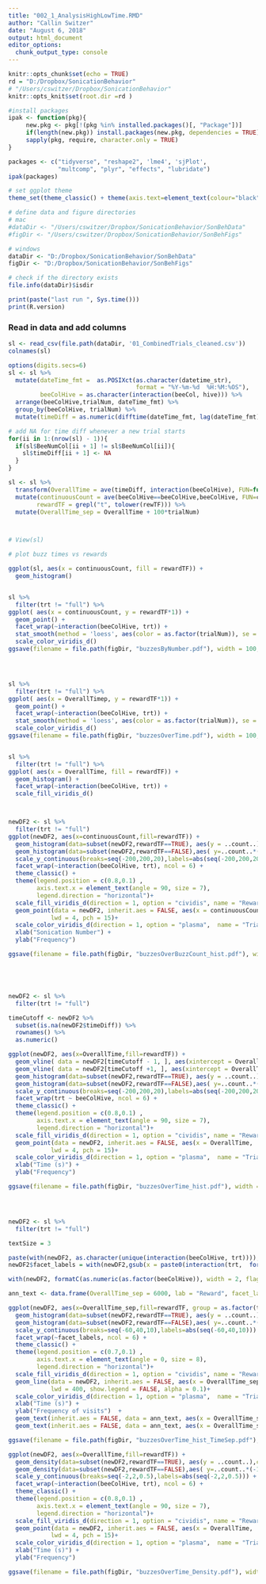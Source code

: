 ```yaml
---
title: "002_1_AnalysisHighLowTime.RMD"
author: "Callin Switzer"
date: "August 6, 2018"
output: html_document
editor_options: 
  chunk_output_type: console
---
```


```r
knitr::opts_chunk$set(echo = TRUE)
rd = "D:/Dropbox/SonicationBehavior"
# "/Users/cswitzer/Dropbox/SonicationBehavior"
knitr::opts_knit$set(root.dir =rd )
```

```r
#install packages
ipak <- function(pkg){
     new.pkg <- pkg[!(pkg %in% installed.packages()[, "Package"])]
     if(length(new.pkg)) install.packages(new.pkg, dependencies = TRUE)
     sapply(pkg, require, character.only = TRUE)
}

packages <- c("tidyverse", "reshape2", 'lme4', 'sjPlot', 
              "multcomp", "plyr", "effects", "lubridate")
ipak(packages)

# set ggplot theme
theme_set(theme_classic() + theme(axis.text=element_text(colour="black")))

# define data and figure directories
# mac
#dataDir <- "/Users/cswitzer/Dropbox/SonicationBehavior/SonBehData"
#figDir <- "/Users/cswitzer/Dropbox/SonicationBehavior/SonBehFigs"

# windows
dataDir <- "D:/Dropbox/SonicationBehavior/SonBehData"
figDir <- "D:/Dropbox/SonicationBehavior/SonBehFigs"

# check if the directory exists
file.info(dataDir)$isdir

print(paste("last run ", Sys.time()))
print(R.version)

```

### Read in data and add columns

```r
sl <- read_csv(file.path(dataDir, '01_CombinedTrials_cleaned.csv'))
colnames(sl)

options(digits.secs=6)
sl <- sl %>% 
  mutate(dateTime_fmt =  as.POSIXct(as.character(datetime_str), 
                                    format = "%Y-%m-%d  %H:%M:%OS"), 
         beeColHive = as.character(interaction(beeCol, hive))) %>%
  arrange(beeColHive,trialNum, dateTime_fmt) %>% 
  group_by(beeColHive, trialNum) %>%
  mutate(timeDiff = as.numeric(difftime(dateTime_fmt, lag(dateTime_fmt), units = "sec"))) 

# add NA for time diff whenever a new trial starts
for(ii in 1:(nrow(sl) - 1)){
  if(sl$BeeNumCol[ii + 1] != sl$BeeNumCol[ii]){
    sl$timeDiff[ii + 1] <- NA
  }
}

sl <- sl %>%
  transform(OverallTime = ave(timeDiff, interaction(beeColHive), FUN=function(x) cumsum(coalesce(x, 0)) + x*0)) %>%
  mutate(continuousCount = ave(beeColHive==beeColHive,beeColHive, FUN=cumsum), 
        rewardTF = grepl("t", tolower(rewTF))) %>%
  mutate(OverallTime_sep = OverallTime + 100*trialNum)



# View(sl)

```




```r
# plot buzz times vs rewards

ggplot(sl, aes(x = continuousCount, fill = rewardTF)) + 
  geom_histogram()


sl %>%
  filter(trt != "full") %>%
ggplot( aes(x = continuousCount, y = rewardTF*1)) + 
  geom_point() + 
  facet_wrap(~interaction(beeColHive, trt)) + 
  stat_smooth(method = 'loess', aes(color = as.factor(trialNum)), se = FALSE, span = 5) + 
  scale_color_viridis_d()
ggsave(filename = file.path(figDir, "buzzesByNumber.pdf"), width = 100, height = 10, limitsize = FALSE)




sl %>%
  filter(trt != "full") %>%
ggplot( aes(x = OverallTimep, y = rewardTF*1)) + 
  geom_point() + 
  facet_wrap(~interaction(beeColHive, trt)) + 
  stat_smooth(method = 'loess', aes(color = as.factor(trialNum)), se = FALSE, span = 5) + 
  scale_color_viridis_d()
ggsave(filename = file.path(figDir, "buzzesOverTime.pdf"), width = 100, height = 10, limitsize = FALSE)


sl %>%
  filter(trt != "full") %>%
ggplot( aes(x = OverallTime, fill = rewardTF)) + 
  geom_histogram() + 
  facet_wrap(~interaction(beeColHive, trt)) +
  scale_fill_viridis_d()



newDF2 <- sl %>%
  filter(trt != "full")
ggplot(newDF2, aes(x=continuousCount,fill=rewardTF)) + 
  geom_histogram(data=subset(newDF2,rewardTF==TRUE), aes(y = ..count..),color = 'grey10', lwd = 0.1, binwidth = 100) +
  geom_histogram(data=subset(newDF2,rewardTF==FALSE),aes( y=..count..*(-1)), color = 'grey10', lwd = 0.1, binwidth = 100 ) + 
  scale_y_continuous(breaks=seq(-200,200,20),labels=abs(seq(-200,200,20))) + 
  facet_wrap(~interaction(beeColHive, trt), ncol = 6) +
  theme_classic() + 
  theme(legend.position = c(0.8,0.1) , 
        axis.text.x = element_text(angle = 90, size = 7), 
        legend.direction = "horizontal")+ 
  scale_fill_viridis_d(direction = 1, option = "cividis", name = "Rewarded", end = 0.9, begin = 0.3) + 
  geom_point(data = newDF2, inherit.aes = FALSE, aes(x = continuousCount,  y = -100, color = factor(trialNum)),
            lwd = 4, pch = 15)+ 
  scale_color_viridis_d(direction = 1, option = "plasma",  name = "Trial Num") + 
  xlab("Sonication Number") + 
  ylab("Frequency")

ggsave(filename = file.path(figDir, "buzzesOverBuzzCount_hist.pdf"), width = 20, height = 10, limitsize = FALSE)





newDF2 <- sl %>%
  filter(trt != "full")

timeCutoff <- newDF2 %>%
  subset(is.na(newDF2$timeDiff)) %>%
  rownames() %>%
  as.numeric()

ggplot(newDF2, aes(x=OverallTime,fill=rewardTF)) + 
  geom_vline( data = newDF2[timeCutoff - 1, ], aes(xintercept = OverallTime)) + 
  geom_vline( data = newDF2[timeCutoff +1, ], aes(xintercept = OverallTime)) + 
  geom_histogram(data=subset(newDF2,rewardTF==TRUE), aes(y = ..count..),color = 'grey10', lwd = 0.1, binwidth = 200) +
  geom_histogram(data=subset(newDF2,rewardTF==FALSE),aes( y=..count..*(-1)), color = 'grey10', lwd = 0.1, binwidth = 200 ) + 
  scale_y_continuous(breaks=seq(-200,200,20),labels=abs(seq(-200,200,20))) + 
  facet_wrap(trt ~ beeColHive, ncol = 6) +
  theme_classic() + 
  theme(legend.position = c(0.8,0.1) , 
        axis.text.x = element_text(angle = 90, size = 7), 
        legend.direction = "horizontal")+ 
  scale_fill_viridis_d(direction = 1, option = "cividis", name = "Rewarded", end = 0.9, begin = 0.3) + 
  geom_point(data = newDF2, inherit.aes = FALSE, aes(x = OverallTime,  y = -200, color = factor(trialNum)),
            lwd = 4, pch = 15)+ 
  scale_color_viridis_d(direction = 1, option = "plasma",  name = "Trial Num") + 
  xlab("Time (s)") + 
  ylab("Frequency") 

ggsave(filename = file.path(figDir, "buzzesOverTime_hist.pdf"), width = 20, height = 10, limitsize = FALSE)




newDF2 <- sl %>%
  filter(trt != "full")

textSize = 3

paste(with(newDF2, as.character(unique(interaction(beeColHive, trt)))), collapse = "\', \'")
newDF2$facet_labels = with(newDF2,gsub(x = paste0(interaction(trt,  formatC(as.numeric(as.factor(beeColHive)), width = 2, flag = 0))), pattern = "\\.",replacement = " freq reward, bee "))

with(newDF2, formatC(as.numeric(as.factor(beeColHive)), width = 2, flag = 0))

ann_text <- data.frame(OverallTime_sep = 6000, lab = "Reward", facet_labels = factor(c("high freq reward, bee 03", "low freq reward, bee 01"), levels = levels(as.factor(newDF2$facet_labels))))

ggplot(newDF2, aes(x=OverallTime_sep,fill=rewardTF, group = as.factor(trialNum))) + 
  geom_histogram(data=subset(newDF2,rewardTF==TRUE), aes(y = ..count..),color = 'grey10', lwd = 0.1, binwidth = 50) +
  geom_histogram(data=subset(newDF2,rewardTF==FALSE),aes( y=..count..*(-1)), color = 'grey10', lwd = 0.1, binwidth = 50 ) + 
  scale_y_continuous(breaks=seq(-60,40,10),labels=abs(seq(-60,40,10))) + 
  facet_wrap(~facet_labels, ncol = 6) +
  theme_classic() + 
  theme(legend.position = c(0.7,0.1) , 
        axis.text.x = element_text(angle = 0, size = 8), 
        legend.direction = "horizontal")+ 
  scale_fill_viridis_d(direction = 1, option = "cividis", name = "Rewarded", end = 0.9, begin = 0.3) + 
  geom_line(data = newDF2, inherit.aes = FALSE, aes(x = OverallTime_sep,  y = -50, color = factor(trialNum)),
            lwd = 400, show.legend = FALSE, alpha = 0.1)+ 
  scale_color_viridis_d(direction = 1, option = "plasma",  name = "Trial Num") + 
  xlab("Time (s)") + 
  ylab("Frequency of visits")  + 
  geom_text(inherit.aes = FALSE, data = ann_text, aes(x = OverallTime_sep, label = "Rewarded", y = 5), size = textSize) + 
  geom_text(inherit.aes = FALSE, data = ann_text, aes(x = OverallTime_sep, label = "Unrewarded", y = -5), size = textSize)

ggsave(filename = file.path(figDir, "buzzesOverTime_hist_TimeSep.pdf"), width = 11.5, height = 8, limitsize = FALSE)

ggplot(newDF2, aes(x=OverallTime,fill=rewardTF)) + 
  geom_density(data=subset(newDF2,rewardTF==TRUE), aes(y = ..count..),color = 'grey10', lwd = 0.1, n = 256) +
  geom_density(data=subset(newDF2,rewardTF==FALSE),aes( y=..count..*(-1)), color = 'grey10', lwd = 0.1, n=256 , alpha = 0.2) + 
  scale_y_continuous(breaks=seq(-2,2,0.5),labels=abs(seq(-2,2,0.5))) + 
  facet_wrap(~interaction(beeColHive, trt), ncol = 6) +
  theme_classic() + 
  theme(legend.position = c(0.8,0.1) , 
        axis.text.x = element_text(angle = 90, size = 7), 
        legend.direction = "horizontal")+ 
  scale_fill_viridis_d(direction = 1, option = "cividis", name = "Rewarded", end = 0.9, begin = 0.3) + 
  geom_point(data = newDF2, inherit.aes = FALSE, aes(x = OverallTime,  y = -0.9, color = factor(trialNum)),
            lwd = 4, pch = 15)+ 
  scale_color_viridis_d(direction = 1, option = "plasma",  name = "Trial Num") + 
  xlab("Time (s)") + 
  ylab("Frequency")

ggsave(filename = file.path(figDir, "buzzesOverTime_Density.pdf"), width = 20, height = 10, limitsize = FALSE)



```